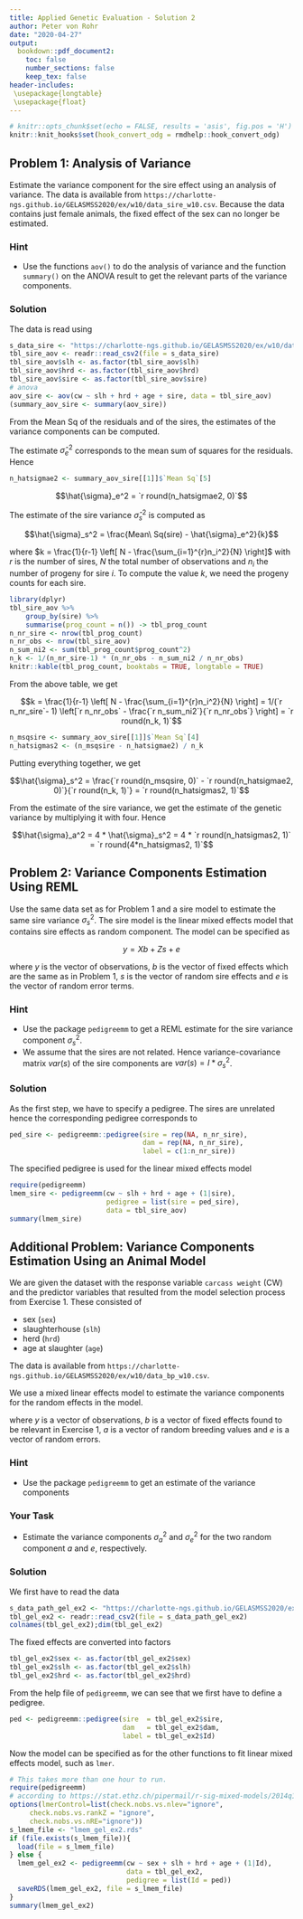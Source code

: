 ```yaml
---
title: Applied Genetic Evaluation - Solution 2
author: Peter von Rohr
date: "2020-04-27"
output:
  bookdown::pdf_document2:
    toc: false
    number_sections: false
    keep_tex: false
header-includes:
 \usepackage{longtable}
 \usepackage{float}
---
```


```r
# knitr::opts_chunk$set(echo = FALSE, results = 'asis', fig.pos = 'H')
knitr::knit_hooks$set(hook_convert_odg = rmdhelp::hook_convert_odg)
```

## Problem 1: Analysis of Variance
Estimate the variance component for the sire effect using an analysis of variance. The data is available from `https://charlotte-ngs.github.io/GELASMSS2020/ex/w10/data_sire_w10.csv`. Because the data contains just female animals, the fixed effect of the sex can no longer be estimated. 


### Hint
* Use the functions `aov()` to do the analysis of variance and the function `summary()` on the ANOVA result to get the relevant parts of the variance components.


### Solution
The data is read using 

```r
s_data_sire <- "https://charlotte-ngs.github.io/GELASMSS2020/ex/w10/data_sire_w10.csv"
tbl_sire_aov <- readr::read_csv2(file = s_data_sire)
tbl_sire_aov$slh <- as.factor(tbl_sire_aov$slh)
tbl_sire_aov$hrd <- as.factor(tbl_sire_aov$hrd)
tbl_sire_aov$sire <- as.factor(tbl_sire_aov$sire)
# anova
aov_sire <- aov(cw ~ slh + hrd + age + sire, data = tbl_sire_aov)
(summary_aov_sire <- summary(aov_sire))
```

From the Mean Sq of the residuals and of the sires, the estimates of the variance components can be computed. 

The estimate $\hat{\sigma}_e^2$ corresponds to the mean sum of squares for the residuals. Hence 

```r
n_hatsigmae2 <- summary_aov_sire[[1]]$`Mean Sq`[5]
```

$$\hat{\sigma}_e^2 = `r round(n_hatsigmae2, 0)`$$

The  estimate of the sire variance $\hat{\sigma}_s^2$ is computed as 

$$\hat{\sigma}_s^2 = \frac{Mean\ Sq(sire) -  \hat{\sigma}_e^2}{k}$$

where $k = \frac{1}{r-1} \left[ N - \frac{\sum_{i=1}^{r}n_i^2}{N} \right]$ with $r$ is the number of sires, $N$ the total number of observations and $n_i$ the number of progeny for sire $i$. To compute the value $k$, we need the progeny counts for each sire. 

```r
library(dplyr)
tbl_sire_aov %>%
    group_by(sire) %>%
    summarise(prog_count = n()) -> tbl_prog_count
n_nr_sire <- nrow(tbl_prog_count)
n_nr_obs <- nrow(tbl_sire_aov)
n_sum_ni2 <- sum(tbl_prog_count$prog_count^2)
n_k <- 1/(n_nr_sire-1) * (n_nr_obs - n_sum_ni2 / n_nr_obs)
knitr::kable(tbl_prog_count, booktabs = TRUE, longtable = TRUE)
```

From the above table, we get

$$k = \frac{1}{r-1} \left[ N - \frac{\sum_{i=1}^{r}n_i^2}{N} \right] = 1/(`r n_nr_sire`- 1) \left[`r n_nr_obs` - \frac{`r n_sum_ni2`}{`r n_nr_obs`}  \right] = `r round(n_k, 1)`$$

```r

n_msqsire <- summary_aov_sire[[1]]$`Mean Sq`[4]
n_hatsigmas2 <- (n_msqsire - n_hatsigmae2) / n_k
```

Putting everything together, we get

$$\hat{\sigma}_s^2 = \frac{`r round(n_msqsire, 0)` -  `r round(n_hatsigmae2, 0)`}{`r round(n_k, 1)`} = `r round(n_hatsigmas2, 1)`$$

From the estimate of the sire variance, we get the estimate of the genetic variance by multiplying it with four. Hence

$$\hat{\sigma}_a^2 = 4 * \hat{\sigma}_s^2 = 4 * `r round(n_hatsigmas2, 1)` = `r round(4*n_hatsigmas2, 1)`$$


## Problem 2: Variance Components Estimation Using REML
Use the same data set as for Problem 1 and a sire model to estimate the same sire variance $\sigma_s^2$. The sire model is the linear mixed effects model that contains sire effects as random component. The model can be specified as 

$$y = Xb + Zs + e$$

where $y$ is the vector of observations, $b$ is the vector of fixed effects which are the same as in Problem 1, $s$ is the vector of random sire effects and $e$ is the vector of random error terms. 

### Hint 
* Use the package `pedigreemm` to get a REML estimate for the sire variance component $\sigma_s^2$. 
* We assume that the sires are not related. Hence variance-covariance matrix $var(s)$ of the sire components are $var(s) = I * \sigma_s^2$. 


### Solution
As the first step, we have to specify a pedigree. The sires are unrelated hence the corresponding pedigree corresponds to

```r
ped_sire <- pedigreemm::pedigree(sire = rep(NA, n_nr_sire), 
                                 dam = rep(NA, n_nr_sire), 
                                 label = c(1:n_nr_sire))
```

The specified pedigree is used for the linear mixed effects model

```r
require(pedigreemm)
lmem_sire <- pedigreemm(cw ~ slh + hrd + age + (1|sire), 
                        pedigree = list(sire = ped_sire), 
                        data = tbl_sire_aov)
summary(lmem_sire)
```




## Additional Problem: Variance Components Estimation Using an Animal Model
We are given the dataset with the response variable `carcass weight` (CW) and the predictor variables that resulted from the model selection process from Exercise 1. These consisted of

* sex (`sex`)
* slaughterhouse (`slh`)
* herd (`hrd`)
* age at slaughter (`age`)

The data is available from `https://charlotte-ngs.github.io/GELASMSS2020/ex/w10/data_bp_w10.csv`. 

We use a mixed linear effects model to estimate the variance components for the random effects in the model.

\begin{equation}
y = Xb + Za + e
\end{equation}

where $y$ is a vector of observations, $b$ is a vector of fixed effects found to be relevant in Exercise 1, $a$ is a vector of random breeding values and $e$ is a vector of random errors. 


### Hint
* Use the package `pedigreemm` to get an estimate of the variance components


### Your Task
* Estimate the variance components $\sigma_a^2$ and $\sigma_e^2$ for the two random component $a$ and $e$, respectively.


### Solution
We first have to read the data

```r
s_data_path_gel_ex2 <- "https://charlotte-ngs.github.io/GELASMSS2020/ex/w10/data_bp_w10.csv"
tbl_gel_ex2 <- readr::read_csv2(file = s_data_path_gel_ex2)
colnames(tbl_gel_ex2);dim(tbl_gel_ex2)
```

The fixed effects are converted into factors

```r
tbl_gel_ex2$sex <- as.factor(tbl_gel_ex2$sex)
tbl_gel_ex2$slh <- as.factor(tbl_gel_ex2$slh)
tbl_gel_ex2$hrd <- as.factor(tbl_gel_ex2$hrd)
```

From the help file of `pedigreemm`, we can see that we first have to define a pedigree. 

```r
ped <- pedigreemm::pedigree(sire  = tbl_gel_ex2$sire, 
                            dam   = tbl_gel_ex2$dam,
                            label = tbl_gel_ex2$Id)
```

Now the model can be specified as for the other functions to fit linear mixed effects model, such as `lmer`. 

```r
# This takes more than one hour to run.
require(pedigreemm)
# according to https://stat.ethz.ch/pipermail/r-sig-mixed-models/2014q1/021609.html
options(lmerControl=list(check.nobs.vs.nlev="ignore",
     check.nobs.vs.rankZ = "ignore",
     check.nobs.vs.nRE="ignore"))
s_lmem_file <- "lmem_gel_ex2.rds"
if (file.exists(s_lmem_file)){
  load(file = s_lmem_file)
} else {
  lmem_gel_ex2 <- pedigreemm(cw ~ sex + slh + hrd + age + (1|Id), 
                             data = tbl_gel_ex2, 
                             pedigree = list(Id = ped))
  saveRDS(lmem_gel_ex2, file = s_lmem_file)
}
summary(lmem_gel_ex2)
```









